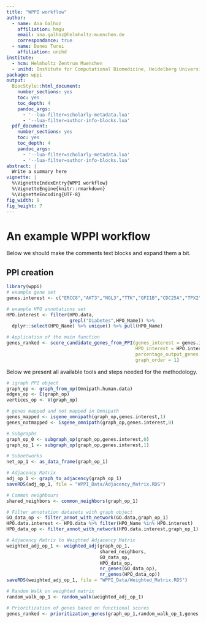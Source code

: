```yaml
---
title: "WPPI workflow"
author:
  - name: Ana Galhoz
    affiliation: hmgu
    email: ana.galhoz@helmholtz-muenchen.de
    correspondance: true
  - name: Denes Turei
    affiliation: unihd
institute:
  - hcm: Helmholtz Zentrum Muenchen
  - unihd: Institute for Computational Biomedicine, Heidelberg University
package: wppi
output:
  BiocStyle::html_document:
    number_sections: yes
    toc: yes
    toc_depth: 4
    pandoc_args:
      - '--lua-filter=scholarly-metadata.lua'
      - '--lua-filter=author-info-blocks.lua'
  pdf_document:
    number_sections: yes
    toc: yes
    toc_depth: 4
    pandoc_args:
      - '--lua-filter=scholarly-metadata.lua'
      - '--lua-filter=author-info-blocks.lua'
abstract: |
  Write a summary here
vignette: |
  %\VignetteIndexEntry{WPPI workflow}
  %\VignetteEngine{knitr::rmarkdown}
  %\VignetteEncoding{UTF-8}
fig_width: 9
fig_height: 7
---
```


# An example WPPI workflow

Below we should make the comments text blocks and expand them a bit.

## PPI creation

```r
library(wppi)
# example gene set
genes.interest <- c("ERCC8","AKT3","NOL3","TTK","GFI1B","CDC25A","TPX2","SHE")

# example HPO annotations set 
HPO.interest <- filter(HPO.data,
                       grepl("Diabetes",HPO_Name)) %>%
  dplyr::select(HPO_Name) %>% unique() %>% pull(HPO_Name)

# Application of the main function
genes_ranked <- score_candidate_genes_from_PPI(genes_interest = genes.interest,
                                               HPO_interest = HPO.interest,
                                               percentage_output_genes = 10,
                                               graph_order = 1)
```

Below we present all available tools and steps needed for the methodology.

```r

# igraph PPI object
graph_op <- graph_from_op(Omnipath.human.data)
edges_op <- E(graph_op)
vertices_op <- V(graph_op)

# genes mapped and not mapped in Omnipath 
genes_mapped <- isgene_omnipath(graph_op,genes.interest,1)
genes_notmapped <- isgene_omnipath(graph_op,genes.interest,0)

# Subgraphs
graph_op_0 <- subgraph_op(graph_op,genes.interest,0)
graph_op_1 <- subgraph_op(graph_op,genes.interest,1)

# Subnetworks 
net_op_1 <- as_data_frame(graph_op_1)

# Adjacency Matrix
adj_op_1 <- graph_to_adjacency(graph_op_1)
saveRDS(adj_op_1, file = "WPPI_Data/Adjacency_Matrix.RDS")

# Common neighbours
shared_neighbors <- common_neighbors(graph_op_1)

# Filter annotation datasets with graph object
GO_data_op <- filter_annot_with_network(GO.data,graph_op_1)
HPO.data.interest <- HPO.data %>% filter(HPO_Name %in% HPO.interest)
HPO_data_op <- filter_annot_with_network(HPO.data.interest,graph_op_1)

# Adjacency Matrix to Weighted Adjacency Matrix
weighted_adj_op_1 <- weighted_adj(graph_op_1,
                                  shared_neighbors,
                                  GO_data_op,
                                  HPO_data_op,
                                  nr_genes(GO_data_op),
                                  nr_genes(HPO_data_op))
saveRDS(weighted_adj_op_1, file = "WPPI_Data/Weighted_Matrix.RDS")

# Random Walk on weighted matrix
random_walk_op_1 <- random_walk(weighted_adj_op_1)

# Prioritization of genes based on functional scores 
genes_ranked <- prioritization_genes(graph_op_1,random_walk_op_1,genes.interest)
```